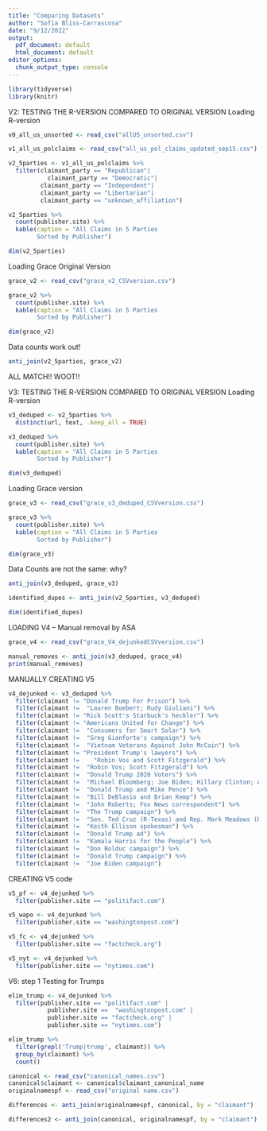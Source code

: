 ```yaml
---
title: "Comparing Datasets"
author: "Sofia Bliss-Carrascosa"
date: "9/12/2022"
output:
  pdf_document: default
  html_document: default
editor_options:
  chunk_output_type: console
---
```

```r
library(tidyverse)
library(knitr)
```

V2: TESTING THE R-VERSION COMPARED TO ORIGINAL VERSION
Loading R-version

```r
v0_all_us_unsorted <- read_csv("allUS_unsorted.csv")
```

```r
v1_all_us_polclaims <- read_csv("all_us_pol_claims_updated_sep15.csv")
```

```r
v2_5parties <- v1_all_us_polclaims %>%
  filter(claimant_party == "Republican"|
           claimant_party == "Democratic"| 
         claimant_party == "Independent"|
         claimant_party == "Libertarian"| 
         claimant_party == "unknown_affiliation")

v2_5parties %>%
  count(publisher.site) %>%
  kable(caption = "All Claims in 5 Parties
        Sorted by Publisher")

dim(v2_5parties)
```

Loading Grace Original Version

```r
grace_v2 <- read_csv("grace_v2_CSVversion.csv")

grace_v2 %>%
  count(publisher.site) %>%
  kable(caption = "All Claims in 5 Parties
        Sorted by Publisher")

dim(grace_v2)
```

Data counts work out!
```r
anti_join(v2_5parties, grace_v2)
```
ALL MATCH!! WOOT!!

V3: TESTING THE R-VERSION COMPARED TO ORIGINAL VERSION
Loading R-version

```r
v3_deduped <- v2_5parties %>%
  distinct(url, text, .keep_all = TRUE)

v3_deduped %>%
  count(publisher.site) %>%
  kable(caption = "All Claims in 5 Parties
        Sorted by Publisher")

dim(v3_deduped)
```

Loading Grace version
```r
grace_v3 <- read_csv("grace_v3_deduped_CSVversion.csv")

grace_v3 %>%
  count(publisher.site) %>%
  kable(caption = "All Claims in 5 Parties
        Sorted by Publisher")

dim(grace_v3)
```

Data Counts are not the same: why?

```r
anti_join(v3_deduped, grace_v3)
```

```r
identified_dupes <- anti_join(v2_5parties, v3_deduped)

dim(identified_dupes)
```

LOADING V4 -- Manual removal by ASA

```r
grace_v4 <- read_csv("grace_V4_dejunkedCSVversion.csv")
```


```r
manual_removes <- anti_join(v3_deduped, grace_v4)
print(manual_removes)
```

MANUALLY CREATING V5

```r
v4_dejunked <- v3_deduped %>%
  filter(claimant != "Donald Trump For Prison") %>%
  filter(claimant !=  "Lauren Boebert; Rudy Giuliani") %>%
  filter(claimant != "Rick Scott's Starbuck's heckler") %>%
  filter(claimant != "Americans United for Change") %>%
  filter(claimant !=  "Consumers for Smart Solar") %>%
  filter(claimant !=  "Greg Gianforte's campaign") %>%
  filter(claimant !=  "Vietnam Veterans Against John McCain") %>%
  filter(claimant != "President Trump's lawyers") %>%
  filter(claimant !=    "Robin Vos and Scott Fitzgerald") %>%
  filter(claimant !=  "Robin Vos; Scott Fitzgerald") %>%
  filter(claimant !=  "Donald Trump 2020 Voters") %>%
  filter(claimant !=  "Michael Bloomberg; Joe Biden; Hillary Clinton; Adam Schiff") %>%
  filter(claimant !=  "Donald Trump and Mike Pence") %>%
  filter(claimant !=  "Bill DeBlasio and Brian Kemp") %>%
  filter(claimant !=  "John Roberts; Fox News correspondent") %>%
  filter(claimant !=  "The Trump campaign") %>%
  filter(claimant !=  "Sen. Ted Cruz (R-Texas) and Rep. Mark Meadows (R-N.C.)") %>%
  filter(claimant !=  "Keith Ellison spokesman") %>%
  filter(claimant !=  "Donald Trump ad") %>%
  filter(claimant !=  "Kamala Harris for the People") %>%
  filter(claimant !=  "Don Bolduc campaign") %>%
  filter(claimant !=  "Donald Trump campaign") %>%
  filter(claimant !=  "Joe Biden campaign") 

```

CREATING V5 code

```r
v5_pf <- v4_dejunked %>%
  filter(publisher.site == "politifact.com")

v5_wapo <- v4_dejunked %>%
  filter(publisher.site == "washingtonpost.com")

v5_fc <- v4_dejunked %>%
  filter(publisher.site == "factcheck.org")

v5_nyt <- v4_dejunked %>%
  filter(publisher.site == "nytimes.com")
```

V6: step 1 Testing for Trumps

```r
elim_trump <- v4_dejunked %>%
  filter(publisher.site == "politifact.com" |
           publisher.site ==  "washingtonpost.com" |
           publisher.site == "factcheck.org" |
           publisher.site == "nytimes.com")

elim_trump %>%
  filter(grepl('Trump|trump', claimant)) %>%
  group_by(claimant) %>%
  count()
```

```r
canonical <- read_csv("canonical_names.csv")
canonical$claimant <- canonical$claimant_canonical_name
originalnamespf <- read_csv("original name.csv")
```

```r
differences <- anti_join(originalnamespf, canonical, by = "claimant")

differences2 <- anti_join(canonical, originalnamespf, by = "claimant")
```

